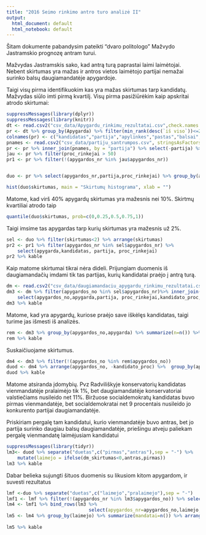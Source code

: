 ```yaml
---
title: "2016 Seimo rinkimo antro turo analizė II"
output:
  html_document: default
  html_notebook: default
---
```


Šitam dokumente pabandysim pateikti "dvaro politologo" Mažvydo Jastramskio prognozę 
antram turui. 

Mažvydas Jastramskis sako, kad antrą turą paprastai laimi laimėtojai. Nebent 
skirtumas yra mažas ir antros vietos laimėtojo partijai nemažai surinko balsų daugiamandatėje apygardoje. 

Taigi visų pirma identifikuokim kas yra mažas skirtumas tarp kandidatų. Mažvydas siūlo imti pirmą kvartilį. Visų pirma pasižiūrėkim kaip apskritai atrodo skirtumai:

```r
suppressMessages(library(dplyr))
suppressMessages(library(knitr))
dt <- read.csv2("csv_data/Apygardu_rinkimu_rezultatai.csv",check.names = FALSE, stringsAsFactors = FALSE)
pr <- dt %>% group_by(Apygarda) %>% filter(min_rank(desc(`iš viso`))<=2) %>% ungroup
colnames(pr) <- c("kandidatas","partija","apylinkes","pastas","balsai","proc_galiojantis","proc_rinkejai","apygarda","apygardos_nr")
pnames <- read.csv2("csv_data/partiju_santrumpos.csv", stringsAsFactors = FALSE)
pr <- pr %>% inner_join(pnames, by = "partija") %>% select(-partija) %>% rename(partija=partija1)
jau <- pr %>% filter(proc_rinkejai > 50) 
pr1 <- pr %>% filter(!(apygardos_nr %in% jau$apygardos_nr))


duo <- pr %>% select(apygardos_nr,partija,proc_rinkejai) %>% group_by(apygardos_nr) %>% summarize(duetas = paste(partija, collapse="-"), skirtumas = -diff(proc_rinkejai))

hist(duo$skirtumas, main = "Skirtumų histograma", xlab = "")


```

Matome, kad virš 40% apygardų skirtumas yra mažesnis nei 10%. Skirtmų kvartiliai atrodo taip

```r
quantile(duo$skirtumas, prob=c(0,0.25,0.5,0.75,1))
```

Taigi imsime tas apygardas tarp kurių skirtumas yra mažesnis už 2%.

```r
sel <- duo %>% filter(skirtumas<2) %>% arrange(skirtumas) 
pr2 <- pr1 %>% filter(apygardos_nr %in% sel$apygardos_nr) %>% 
    select(apygarda,kandidatas, partija, proc_rinkejai)  
pr2 %>% kable
```

Kaip matome skirtumai tikrai nėra dideli. Prijungiam duomenis iš daugiamandačių imdami tik tas partijas, kurių kandidatai praėjo į antrą turą.

```r
dm <- read.csv2("csv_data/daugiamandaciu_apygardu_rinkimu_rezultatai.csv", stringsAsFactors = FALSE)
dm3 <- dm %>% filter(apygardos_no %in% sel$apygardos_nr)%>% inner_join(pr2 %>% select(apygarda,partija,kandidatas, kandidato_proc=proc_rinkejai),by=c("apygarda","partija")) %>% 
    select(apygardos_no,apygarda,partija, proc_rinkejai,kandidato_proc, kandidatas)
dm3 %>% kable
```
Matome, kad yra apygardų, kuriose praėjo save iškėlęs kandidatas, taigi turime jas išmesti iš analizės.
```r
rem <- dm3 %>% group_by(apygardos_no,apygarda) %>% summarize(n=n()) %>% filter(n==1) 
rem %>% kable
```

Suskaičiuojame skirtumus. 
```r
dm4 <- dm3 %>% filter(!(apygardos_no %in% rem$apygardos_no))
duod <- dm4 %>% arrange(apygardos_no, -kandidato_proc) %>%  group_by(apygardos_no,apygarda) %>% summarize(duetas = paste(partija, collapse="-"), dm_skirtumas = -diff(proc_rinkejai), vm_skirtumas = -diff(kandidato_proc))
duod %>% kable
```
Matome atsiranda įdomybių. Pvz Radviliškyje konservatorių kandidatas vienmandatėje pralaimėjo tik 1%, bet daugiamandatėje konservatoriai valstiečiams nusileido net 11%.  Biržuose socialdemokratų kandidatas buvo pirmas vienmandatėje, bet socialdemokratai net 9 procentais nusileido jo konkurento partijai daugiamandatėje.

Priskiriam pergalę tam kandidatui, kurio vienmandatėje buvo antras, bet jo partija surinko daugiau balsų daugiamandatėje, priešingu atveju paliekam pergalę vienmandatę laimėjusiam kandidatui
```r
suppressMessages(library(tidyr))
lm3<- duod %>% separate("duetas",c("pirmas","antras"),sep = "-") %>% 
    mutate(laimejo = ifelse(dm_skirtumas<0,antras,pirmas))
lm3 %>% kable
```

Dabar belieka sujungti šituos duomenis su likusiom kitom apygardom, ir suvesti rezultatus
```r
lmf <-duo %>% separate("duetas",c("laimejo","pralaimejo"),sep = "-")
lmf1 <- lmf %>% filter(!(apygardos_nr %in% lm3$apygardos_no)) %>% select(-pralaimejo)
lm4 <- lmf1 %>% bind_rows(lm3 %>%
                              select(apygardos_nr=apygardos_no,laimejo,skirtumas=vm_skirtumas))
lm5 <- lm4 %>% group_by(laimejo) %>% summarize(mandatai=n()) %>% arrange(-mandatai)
                          
lm5 %>% kable                         
```